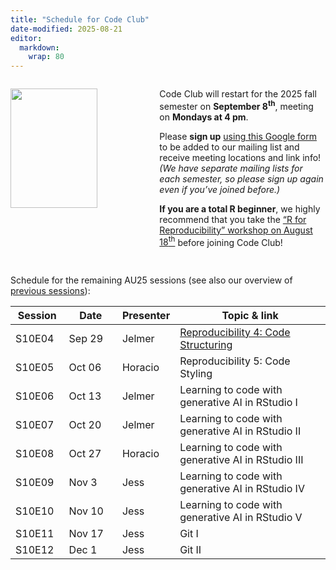 ```yaml
---
title: "Schedule for Code Club"
date-modified: 2025-08-21
editor: 
  markdown: 
    wrap: 80
---
```


::::: columns
::: {.column width="45%"}
![](img/codeclub_logo.png){fig-align="center" width="80%"}
:::

::: {.column width="55%"}
Code Club will restart for the 2025 fall semester on **September 8^th^**,
meeting on **Mondays at 4 pm**.

Please **sign up** [using this Google form](https://forms.gle/eYkMvmJShrcANUrt5)
to be added to our mailing list and receive meeting locations and link info!
*(We have separate mailing lists for each semester, so please sign up again even
if you've joined before.)*

**If you are a total R beginner**, we highly recommend that you take the ["R for
Reproducibility" workshop on August 18^th^](../posts/ZZ_2025-08_workshop/)
before joining Code Club!

<hr style="height:1pt; visibility:hidden;" />
:::
:::::

Schedule for the remaining AU25 sessions (see also our overview of [previous sessions](./previous.qmd)):

| Session | Date   | Presenter | Topic & link                                               |
|--------------|--------------|--------------|----------------------------------------|
| S10E04  | Sep 29 | Jelmer    | [Reproducibility 4: Code Structuring](../posts/S10E04_reprod_04) |
| S10E05  | Oct 06 | Horacio   | Reproducibility 5: Code Styling                            |
| S10E06  | Oct 13 | Jelmer    | Learning to code with generative AI in RStudio I           |
| S10E07  | Oct 20 | Jelmer    | Learning to code with generative AI in RStudio II          |
| S10E08  | Oct 27 | Horacio   | Learning to code with generative AI in RStudio III         |
| S10E09  | Nov 3  | Jess      | Learning to code with generative AI in RStudio IV          |
| S10E10  | Nov 10 | Jess      | Learning to code with generative AI in RStudio V           |
| S10E11  | Nov 17 | Jess      | Git I                                                      |
| S10E12  | Dec 1  | Jess      | Git II                                                     |
